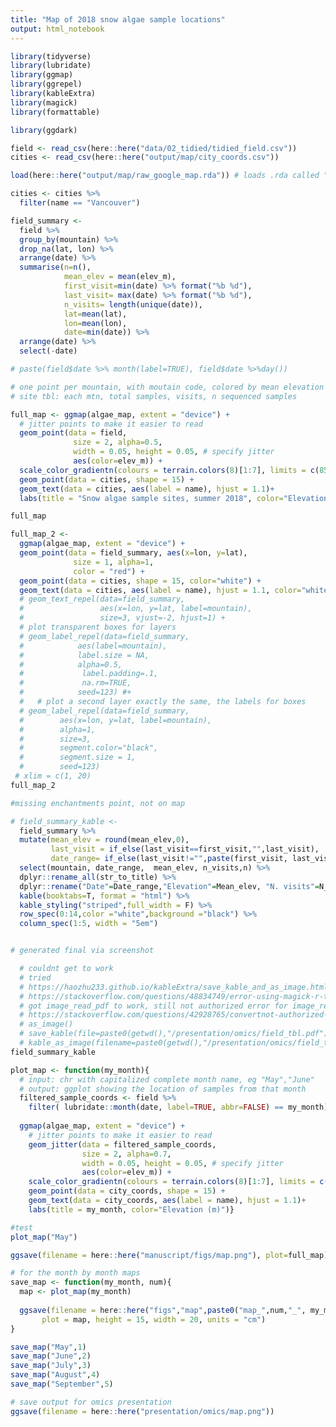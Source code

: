 ```yaml
---
title: "Map of 2018 snow algae sample locations"
output: html_notebook
---
```


<style>
table {
  background-color: white !important;
  color: black !important;
}
</style>
<!-- format the table black and white -->

```r
library(tidyverse)
library(lubridate)
library(ggmap)
library(ggrepel)
library(kableExtra)
library(magick)
library(formattable)

library(ggdark)
```

```r
field <- read_csv(here::here("data/02_tidied/tidied_field.csv"))
cities <- read_csv(here::here("output/map/city_coords.csv"))

load(here::here("output/map/raw_google_map.rda")) # loads .rda called "algae_map"... not sure how avoid using.rda format, maybe png?
```
```r
cities <- cities %>% 
  filter(name == "Vancouver")
```

```r
field_summary <-
  field %>%
  group_by(mountain) %>% 
  drop_na(lat, lon) %>% 
  arrange(date) %>% 
  summarise(n=n(), 
            mean_elev = mean(elev_m), 
            first_visit=min(date) %>% format("%b %d"), 
            last_visit= max(date) %>% format("%b %d"), 
            n_visits= length(unique(date)),
            lat=mean(lat),
            lon=mean(lon),
            date=min(date)) %>% 
  arrange(date) %>% 
  select(-date)

# paste(field$date %>% month(label=TRUE), field$date %>%day())
```


```r
# one point per mountain, with moutain code, colored by mean elevation
# site tbl: each mtn, total samples, visits, n sequenced samples

full_map <- ggmap(algae_map, extent = "device") +
  # jitter points to make it easier to read
  geom_point(data = field, 
              size = 2, alpha=0.5, 
              width = 0.05, height = 0.05, # specify jitter
              aes(color=elev_m)) +
  scale_color_gradientn(colours = terrain.colors(8)[1:7], limits = c(850,2200)) +
  geom_point(data = cities, shape = 15) +
  geom_text(data = cities, aes(label = name), hjust = 1.1)+
  labs(title = "Snow algae sample sites, summer 2018", color="Elevation (m)") 

full_map

full_map_2 <-
  ggmap(algae_map, extent = "device") +
  geom_point(data = field_summary, aes(x=lon, y=lat),
              size = 1, alpha=1, 
              color = "red") +
  geom_point(data = cities, shape = 15, color="white") +
  geom_text(data = cities, aes(label = name), hjust = 1.1, color="white") #+
  # geom_text_repel(data=field_summary,
  #                 aes(x=lon, y=lat, label=mountain),
  #                 size=3, vjust=-2, hjust=1) +
  # plot transparent boxes for layers
  # geom_label_repel(data=field_summary,
  #            aes(label=mountain),
  #            label.size = NA,
  #            alpha=0.5, 
  #             label.padding=.1, 
  #             na.rm=TRUE,
  #            seed=123) #+
  #   # plot a second layer exactly the same, the labels for boxes
  # geom_label_repel(data=field_summary,
  #        aes(x=lon, y=lat, label=mountain), 
  #        alpha=1, 
  #        size=3,
  #        segment.color="black",
  #        segment.size = 1, 
  #        seed=123)
 # xlim = c(1, 20)
full_map_2

#missing enchantments point, not on map
```


```r
# field_summary_kable <- 
  field_summary %>% 
  mutate(mean_elev = round(mean_elev,0),
         last_visit = if_else(last_visit==first_visit,"",last_visit),
         date_range= if_else(last_visit!="",paste(first_visit, last_visit, sep=" - "), first_visit)) %>% 
  select(mountain, date_range,  mean_elev, n_visits,n) %>% 
  dplyr::rename_all(str_to_title) %>%
  dplyr::rename("Date"=Date_range,"Elevation"=Mean_elev, "N. visits"=N_visits, "Total samples"=N) %>% 
  kable(booktabs=T, format = "html") %>%
  kable_styling("striped",full_width = F) %>%
  row_spec(0:14,color ="white",background ="black") %>% 
  column_spec(1:5, width = "5em")


# generated final via screenshot

  # couldnt get to work
  # tried 
  # https://haozhu233.github.io/kableExtra/save_kable_and_as_image.html
  # https://stackoverflow.com/questions/48834749/error-using-magick-r-to-import-pdf
  # got image_read_pdf to work, still not authorized error for image_read
  # https://stackoverflow.com/questions/42928765/convertnot-authorized-aaaa-error-constitute-c-readimage-453
  # as_image()
  # save_kable(file=paste0(getwd(),"/presentation/omics/field_tbl.pdf"))
  # kable_as_image(filename=paste0(getwd(),"/presentation/omics/field_tbl.pdf"))
field_summary_kable
```

```r
plot_map <- function(my_month){
  # input: chr with capitalized complete month name, eg "May","June"
  # output: ggplot showing the location of samples from that month
  filtered_sample_coords <- field %>% 
    filter( lubridate::month(date, label=TRUE, abbr=FALSE) == my_month)
  
  ggmap(algae_map, extent = "device") +
    # jitter points to make it easier to read
    geom_jitter(data = filtered_sample_coords, 
                size = 2, alpha=0.7, 
                width = 0.05, height = 0.05, # specify jitter
                aes(color=elev_m)) +
    scale_color_gradientn(colours = terrain.colors(8)[1:7], limits = c(850,2200)) +
    geom_point(data = city_coords, shape = 15) +
    geom_text(data = city_coords, aes(label = name), hjust = 1.1)+
    labs(title = my_month, color="Elevation (m)")}

#test
plot_map("May")
```

```r

ggsave(filename = here::here("manuscript/figs/map.png"), plot=full_map)

# for the month by month maps
save_map <- function(my_month, num){
  map <- plot_map(my_month)
  
  ggsave(filename = here::here("figs","map",paste0("map_",num,"_", my_month,".png")),
       plot = map, height = 15, width = 20, units = "cm")
}

save_map("May",1)
save_map("June",2)
save_map("July",3)
save_map("August",4)
save_map("September",5)

# save output for omics presentation
ggsave(filename = here::here("presentation/omics/map.png"))


```

